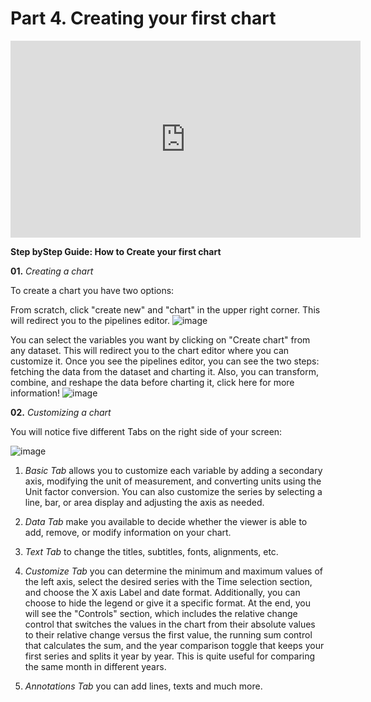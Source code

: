 # Part 4. Creating your first chart

<iframe width="560" height="315" src="https://www.youtube.com/embed/Oqmg-OZhQ4E" title="YouTube video player" frameborder="0" allow="accelerometer; autoplay; clipboard-write; encrypted-media; gyroscope; picture-in-picture; web-share" allowfullscreen></iframe>

**Step byStep Guide: How to Create your first chart**

**01.** *Creating a chart*

To create a chart you have two options: 

From scratch, click "create new" and "chart" in the upper right corner. This will redirect you to the pipelines editor.
![image](https://user-images.githubusercontent.com/106676128/221025559-303fa736-de70-46ad-935c-70cf2fc242c6.png)

You can select the variables you want by clicking on "Create chart" from any dataset. This will redirect you to the chart editor where you can customize it.
Once you see the pipelines editor, you can see the two steps: fetching the data from the dataset and charting it. Also, you can transform, combine, and reshape the data before charting it, click here for more information! 
![image](https://user-images.githubusercontent.com/106676128/221025647-5bf6cf45-3f30-4150-9f71-7c223ea9fa9d.png)

**02.** *Customizing a chart*

You will notice five different Tabs on the right side of your screen:

![image](https://user-images.githubusercontent.com/106676128/221025733-b1ccac50-89bd-4006-8c18-0cd32294c37d.png)

01. *Basic Tab* allows you to customize each variable by adding a secondary axis, modifying the unit of measurement, and converting units using the Unit factor conversion. You can also customize the series by selecting a line, bar, or area display and adjusting the axis as needed.

02. *Data Tab* make you available to decide whether the viewer is able to add, remove, or modify information on your chart.	

03. *Text Tab* to change the titles, subtitles, fonts, alignments, etc.

04. *Customize Tab* you can determine the minimum and maximum values of the left axis, select the desired series with the Time selection section, and choose the X axis Label and date format. Additionally, you can choose to hide the legend or give it a specific format. At the end, you will see the "Controls" section, which includes the relative change control that switches the values in the chart from their absolute values to their relative change versus the first value, the running sum control that calculates the sum, and the year comparison toggle that keeps your first series and splits it year by year. This is quite useful for comparing the same month in different years.

05. *Annotations Tab* you can add lines, texts and much more.





